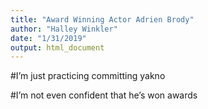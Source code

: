 ```yaml
---
title: "Award Winning Actor Adrien Brody"
author: "Halley Winkler"
date: "1/31/2019"
output: html_document
---
```


#I'm just practicing committing yakno

#I'm not even confident that he's won awards